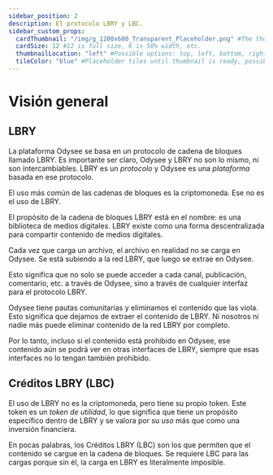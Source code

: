 ---
sidebar_position: 2
description: El protocolo LBRY y LBC.
sidebar_custom_props:
  cardThumbnail: "/img/g_1200x600_Transparent_Placeholder.png" #The thumbnail on the category card.
  cardSize: 12 #12 is full size, 6 is 50% width, etc.
  thumbnailLocation: "left" #Possible options: top, left, bottom, right, none
  tileColor: "blue" #Placeholder tiles until thumbnail is ready, possible options: blue, cream, darkpurple, lightpurple, mauve, orange, pink, none
---

# Visión general

## LBRY

La plataforma Odysee se basa en un protocolo de cadena de bloques llamado LBRY. Es importante ser claro, Odysee y LBRY no son lo mismo, ni son intercambiables. LBRY es un *protocolo* y Odysee es una *plataforma* basada en ese protocolo.

El uso más común de las cadenas de bloques es la criptomoneda. Ese no es el uso de LBRY.

El propósito de la cadena de bloques LBRY está en el nombre: es una biblioteca de medios digitales. LBRY existe como una forma descentralizada para compartir contenido de medios digitales.

Cada vez que carga un archivo, el archivo en realidad no se carga en Odysee. Se está subiendo a la red LBRY, que luego se extrae en Odysee.

Esto significa que no solo se puede acceder a cada canal, publicación, comentario, etc. a través de Odysee, sino a través de cualquier interfaz para el protocolo LBRY.

Odysee tiene pautas comunitarias y eliminamos el contenido que las viola. Esto significa que dejamos de extraer el contenido de LBRY. Ni nosotros ni nadie más puede eliminar contenido de la red LBRY por completo.

Por lo tanto, incluso si el contenido está prohibido en Odysee, ese contenido aún se podrá ver en otras interfaces de LBRY, siempre que esas interfaces no lo tengan también prohibido.

## Créditos LBRY (LBC)

El uso de LBRY no es la criptomoneda, pero tiene su propio token. Este token es un *token de utilidad*, lo que significa que tiene un propósito específico dentro de LBRY y se valora por su *uso* más que como una inversión financiera.

En pocas palabras, los Créditos LBRY (LBC) son los que permiten que el contenido se cargue en la cadena de bloques. Se requiere LBC para las cargas porque sin él, la carga en LBRY es literalmente imposible.